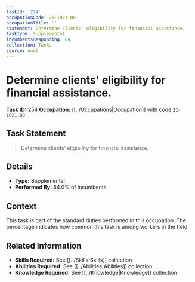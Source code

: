 ```yaml
---
taskId: '254'
occupationCode: 21-1021.00
occupationTitle: ''
statement: Determine clients' eligibility for financial assistance.
taskType: Supplemental
incumbentsResponding: 64
collection: Tasks
source: onet
---
```

# Determine clients' eligibility for financial assistance.

**Task ID:** 254
**Occupation:** [[../Occupations|Occupation]] with code `21-1021.00`

## Task Statement

> Determine clients' eligibility for financial assistance.

## Details

- **Type:** Supplemental
- **Performed By:** 64.0% of incumbents

## Context

This task is part of the standard duties performed in this occupation. The percentage indicates how common this task is among workers in the field.

## Related Information

- **Skills Required:** See [[../Skills|Skills]] collection
- **Abilities Required:** See [[../Abilities|Abilities]] collection
- **Knowledge Required:** See [[../Knowledge|Knowledge]] collection
